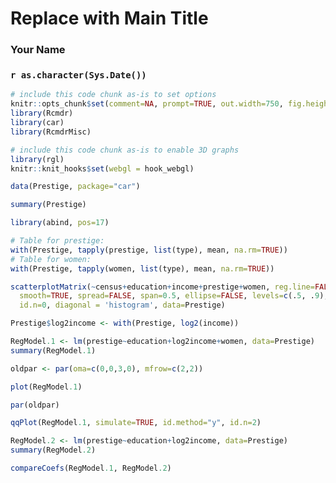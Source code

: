 <!-- R Commander Markdown Template -->

Replace with Main Title
=======================

### Your Name

### `r as.character(Sys.Date())`

```r
# include this code chunk as-is to set options
knitr::opts_chunk$set(comment=NA, prompt=TRUE, out.width=750, fig.height=8, fig.width=8)
library(Rcmdr)
library(car)
library(RcmdrMisc)
```


```r
# include this code chunk as-is to enable 3D graphs
library(rgl)
knitr::knit_hooks$set(webgl = hook_webgl)
```


```r
data(Prestige, package="car")
```

```r
summary(Prestige)
```


```r
library(abind, pos=17)
```


```r
# Table for prestige:
with(Prestige, tapply(prestige, list(type), mean, na.rm=TRUE))
# Table for women:
with(Prestige, tapply(women, list(type), mean, na.rm=TRUE))
```

```r
scatterplotMatrix(~census+education+income+prestige+women, reg.line=FALSE, 
  smooth=TRUE, spread=FALSE, span=0.5, ellipse=FALSE, levels=c(.5, .9), 
  id.n=0, diagonal = 'histogram', data=Prestige)
```

```r
Prestige$log2income <- with(Prestige, log2(income))
```

```r
RegModel.1 <- lm(prestige~education+log2income+women, data=Prestige)
summary(RegModel.1)
```

```r
oldpar <- par(oma=c(0,0,3,0), mfrow=c(2,2))
```


```r
plot(RegModel.1)
```


```r
par(oldpar)
```


```r
qqPlot(RegModel.1, simulate=TRUE, id.method="y", id.n=2)
```

```r
RegModel.2 <- lm(prestige~education+log2income, data=Prestige)
summary(RegModel.2)
```

```r
compareCoefs(RegModel.1, RegModel.2)
```



